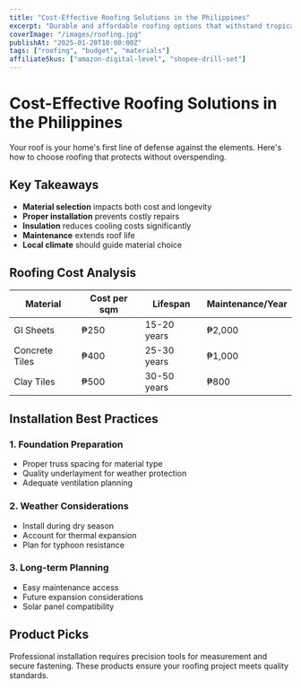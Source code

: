```yaml
---
title: "Cost-Effective Roofing Solutions in the Philippines"
excerpt: "Durable and affordable roofing options that withstand tropical weather"
coverImage: "/images/roofing.jpg"
publishAt: "2025-01-20T10:00:00Z"
tags: ["roofing", "budget", "materials"]
affiliateSkus: ["amazon-digital-level", "shopee-drill-set"]
---
```


# Cost-Effective Roofing Solutions in the Philippines

Your roof is your home's first line of defense against the elements. Here's how to choose roofing that protects without overspending.

## Key Takeaways

- **Material selection** impacts both cost and longevity
- **Proper installation** prevents costly repairs
- **Insulation** reduces cooling costs significantly
- **Maintenance** extends roof life
- **Local climate** should guide material choice

## Roofing Cost Analysis

| Material | Cost per sqm | Lifespan | Maintenance/Year |
|----------|--------------|----------|------------------|
| GI Sheets | ₱250 | 15-20 years | ₱2,000 |
| Concrete Tiles | ₱400 | 25-30 years | ₱1,000 |
| Clay Tiles | ₱500 | 30-50 years | ₱800 |

## Installation Best Practices

### 1. Foundation Preparation
- Proper truss spacing for material type
- Quality underlayment for weather protection
- Adequate ventilation planning

### 2. Weather Considerations
- Install during dry season
- Account for thermal expansion
- Plan for typhoon resistance

### 3. Long-term Planning
- Easy maintenance access
- Future expansion considerations
- Solar panel compatibility

## Product Picks

Professional installation requires precision tools for measurement and secure fastening. These products ensure your roofing project meets quality standards.